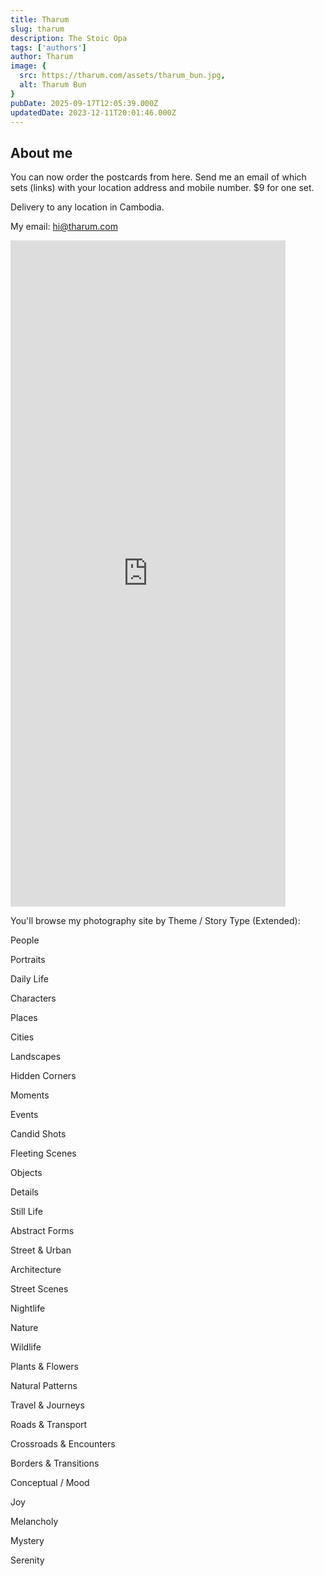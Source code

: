 ```yaml
---
title: Tharum
slug: tharum
description: The Stoic Opa
tags: ['authors']
author: Tharum
image: {
  src: https://tharum.com/assets/tharum_bun.jpg,
  alt: Tharum Bun
}
pubDate: 2025-09-17T12:05:39.000Z
updatedDate: 2023-12-11T20:01:46.000Z
---
```

## About me

You can now order the postcards from here.
Send me an email of which sets (links) with your location address and mobile number.
$9 for one set.

Delivery to any location in Cambodia.

My email: hi@tharum.com

<iframe src="https://docs.google.com/forms/d/e/1FAIpQLSenegRtHq3wHLzOpLoI7DqYtZGRV8k6Myp0V6KdU_BtroFnKw/viewform?embedded=true" width="440" height="1066" frameborder="0" marginheight="0" marginwidth="0">Loading…</iframe>

You'll browse my photography site by Theme / Story Type (Extended):

People

Portraits

Daily Life

Characters


Places

Cities

Landscapes

Hidden Corners


Moments

Events

Candid Shots

Fleeting Scenes

Objects

Details

Still Life

Abstract Forms

Street & Urban

Architecture

Street Scenes

Nightlife

Nature

Wildlife

Plants & Flowers

Natural Patterns

Travel & Journeys

Roads & Transport

Crossroads & Encounters

Borders & Transitions

Conceptual / Mood

Joy

Melancholy

Mystery

Serenity